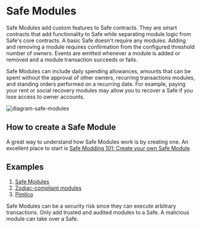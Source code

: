 

# Safe Modules

Safe Modules add custom features to Safe contracts. They are smart contracts that add functionality to Safe while separating module logic from Safe's core contracts. A basic Safe doesn't require any modules. Adding and removing a module requires confirmation from the configured threshold number of owners. Events are emitted whenever a module is added or removed and a module transaction succeeds or fails.

Safe Modules can include daily spending allowances, amounts that can be spent without the approval of other owners, recurring transactions modules, and standing orders performed on a recurring date. For example, paying your rent or social recovery modules may allow you to recover a Safe if you lose access to owner accounts.

![diagram-safe-modules](../../assets/diagram-safe-modules.png)

## How to create a Safe Module

A great way to understand how Safe Modules work is by creating one. An excellent place to start is [Safe Modding 101: Create your own Safe Module](https://www.youTube.com/watch?v=nmDYc9PlAic).

<YouTube embedId="nmDYc9PlAic" />

## Examples

1. [Safe Modules](https://github.com/safe-global/safe-modules)
2. [Zodiac-compliant modules](https://zodiac.wiki/index.php/Introduction:_Zodiac_Standard#Modules)
3. [Pimlico](https://docs.pimlico.io/permissionless/how-to/accounts/use-safe-account)

<Callout type="error" emoji="‼️">
  Safe Modules can be a security risk since they can execute arbitrary
  transactions. Only add trusted and audited modules to a Safe. A malicious
  module can take over a Safe.
</Callout>
